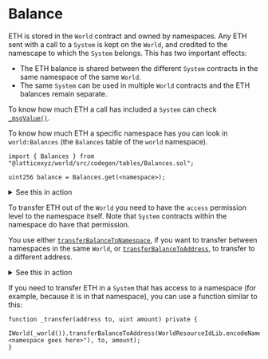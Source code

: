 
# Balance

ETH is stored in the `World` contract and owned by namespaces.
Any ETH sent with a call to a `System` is kept on the `World`, and credited to the namescape to which the `System` belongs.
This has two important effects:

- The ETH balance is shared between the different `System` contracts in the same namespace of the same `World`.
- The same `System` can be used in multiple `World` contracts and the ETH balances remain separate.

To know how much ETH a call has included a `System` can check [`_msgValue()`](https://github.com/latticexyz/mud/blob/main/packages/world/src/WorldContext.sol#L34-L36).

To know how much ETH a specific namespace has you can look in `world:Balances` (the `Balances` table of the `world` namespace).

```solidity
import { Balances } from "@latticexyz/world/src/codegen/tables/Balances.sol";

uint256 balance = Balances.get(<namespace>);
```

<details>

<summary>See this in action</summary>

1. Have a MUD application running.
   The easiest way to do this is to [run the template locally](/templates/typescript/getting-started).

1. Here we are not concerned with the client, so change to the `contracts` page.
   Because we are not concerned with the client, all the file names will be relative to `.../packages/contracts`.

   ```sh copy
   cd packages/contracts
   ```

1. Create a `.env` file with:

   - `PRIVATE_KEY` - the private key of an account that has ETH on the blockchain.
   - `WORLD_ADDRESS` - the address of the `World` to which you add the namespace.

   If you are using the template with a fresh `pnpm dev`, then you can use this `.env`:

   ```sh filename=".env" copy
   # Anvil default private key for the second account
   # (NOT the account that deployed the World)
   PRIVATE_KEY=0x59c6995e998f97a5a0044966f0945389dc9e86dae88c7a8412f4603b6b78690d

   # Address for the world we are extending
   WORLD_ADDRESS=0x256e6eaf6a6683ab771c576f2f5c8a774bdac8e3
   ```

1. Create this file as `scripts/GetBalance.s.sol`.

   ```solidity filename="GetBalance.s.sol" copy
   // SPDX-License-Identifier: MIT
   pragma solidity >=0.8.21;

   import { Script } from "forge-std/Script.sol";
   import { console } from "forge-std/console.sol";
   import { Balances } from "@latticexyz/world/src/codegen/tables/Balances.sol";
   import { StoreSwitch } from "@latticexyz/store/src/StoreSwitch.sol";
   import { ResourceId } from "@latticexyz/store/src/ResourceId.sol";
   import { WorldResourceIdLib } from "@latticexyz/world/src/WorldResourceId.sol";

   contract GetBalance is Script {
     function run() external {
       address worldAddress = vm.envAddress("WORLD_ADDRESS");
       StoreSwitch.setStoreAddress(worldAddress);
       console.log("World at:", worldAddress);
       ResourceId namespaceResource = WorldResourceIdLib.encodeNamespace(bytes14(""));
       console.log("Namespace ID: %x", uint256(ResourceId.unwrap(namespaceResource)));
       uint256 balance = Balances.get(namespaceResource);
       console.log("Balance: %d wei", balance);
     }
   }
   ```

   <details>

   <summary>Explanation</summary>

   ```solidity
   // SPDX-License-Identifier: MIT
   pragma solidity >=0.8.21;
   ```

   Standard Solidity boilerplate

   ```solidity
   import { Script } from "forge-std/Script.sol";
   import { console } from "forge-std/console.sol";
   ```

   Standard [`forge` script](https://book.getfoundry.sh/tutorials/solidity-scripting) boilerplate.

   ```solidity
   import { Balances } from "@latticexyz/world/src/codegen/tables/Balances.sol";
   ```

   The `Balances` table contains namespace balances.
   Note that while this table's Solidity code is available as part of the library, it is a standard MUD table and as such gets created from [a `mud.config.ts` file](https://github.com/latticexyz/mud/blob/main/packages/world/mud.config.ts#L55-L62).

   ```solidity
   import { StoreSwitch } from "@latticexyz/store/src/StoreSwitch.sol";
   ```

   We need [this file](https://github.com/latticexyz/mud/blob/main/packages/store/src/StoreSwitch.sol) to specify the `World`'s address.

   ```solidity
   import { ResourceId } from "@latticexyz/store/src/ResourceId.sol";
   import { WorldResourceIdLib } from "@latticexyz/world/src/WorldResourceId.sol";
   ```

   We need the namespace's `ResourceId`.

   ```solidity
   contract GetBalance is Script {
       function run() external {
           address worldAddress = vm.envAddress("WORLD_ADDRESS");
   ```

   Get `WORLD_ADDRESS` from `.env`.

   ```solidity
          StoreSwitch.setStoreAddress(worldAddress);
          console.log("World at:", worldAddress);
   ```

   [Set the address of the `World`](https://github.com/latticexyz/mud/blob/main/packages/store/src/StoreSwitch.sol#L58-L65) so future data calls to go to the correct location.

   ```solidity
          ResourceId namespaceResource = WorldResourceIdLib.encodeNamespace(bytes14(""));
          console.log("Namespace ID: %x", uint256(ResourceId.unwrap(namespaceResource)));
   ```

   Create the `ResourceId` for the root namespace.

   ```solidity
          uint256 balance = Balances.get(namespaceResource);
          console.log("Balance: %d wei", balance);
      }
   }
   ```

   Finally, get the balance from the `world:Balances` table.

   </details>

1. Source the `.env` file (we are going to use the variables there to transfer ETH to the root namespace's account).

   ```sh copy
   source .env
   ```

1. Run the script.

   ```sh copy
   forge script script/GetBalance.s.sol --rpc-url http://localhost:8545
   ```

   The balance should be zero for now.

1. To allow `increment` to accept wei, edit `src/systems/IncrementSystem.sol` to make it `payable`:

   <CollapseCode>

   ```solidity filename="IncrementSystem.sol" showLineNumbers copy {8}
   // SPDX-License-Identifier: MIT
   pragma solidity >=0.8.21;

   import { System } from "@latticexyz/world/src/System.sol";
   import { Counter } from "../codegen/index.sol";

   contract IncrementSystem is System {
     function increment() public payable returns (uint32) {
       uint32 counter = Counter.get();
       uint32 newValue = counter + 1;
       Counter.set(newValue);
       return newValue;
     }
   }
   ```

   </CollapseCode>

1. `pnpm dev` deploys the new code, but it deploys it to a new `World`.
   Restart `pnpm dev` to have a `World` in the same address as before.

1. Call `increment` with ETH.

   ```sh copy
   cast send --private-key $PRIVATE_KEY 0x6E9474e9c83676B9A71133FF96Db43E7AA0a4342 --value 1ether "increment()"
   ```

1. Run the script again to see that the balance is higher.

   ```sh copy
   forge script script/GetBalance.s.sol --rpc-url http://localhost:8545
   ```

</details>

To transfer ETH out of the `World` you need to have the `access` permission level to the namespace itself.
Note that `System` contracts within the namespace do have that permission.

You use either [`transferBalanceToNamespace`](https://github.com/latticexyz/mud/blob/main/packages/world/src/modules/init/implementations/BalanceTransferSystem.sol#L25-L57), if you want to transfer between namespaces in the same `World`, or [`transferBalanceToAddress`](https://github.com/latticexyz/mud/blob/main/packages/world/src/modules/init/implementations/BalanceTransferSystem.sol#L59-L86), to transfer to a different address.

<details>

<summary>See this in action</summary>

These steps assume you already transferred 1 ether to the root namespace.

1. Run this command to transfer 10 wei to the zero address.

   ```sh copy
   cast send --private-key $PRIVATE_KEY 0x6E9474e9c83676B9A71133FF96Db43E7AA0a4342 "transferBalanceToAddress(bytes32,address,uint256)" 0x6e73000000000000000000000000000000000000000000000000000000000000 `cast address-zero` 10
   ```

1. See that the namespace's balance is lower by 10 wei.

   ```sh copy
   forge script script/GetBalance.s.sol --rpc-url http://localhost:8545
   ```

1. See that 10 wei have been deducted from the balance of the `World`.

   ```sh copy
   cast balance $WORLD_ADDRESS
   ```

</details>

If you need to transfer ETH in a `System` that has access to a namespace (for example, because it is in that namespace), you can use a function similar to this:

```solidity
function _transfer(address to, uint amount) private {
  IWorld(_world()).transferBalanceToAddress(WorldResourceIdLib.encodeNamespace("<namespace goes here>"), to, amount);
}
```
